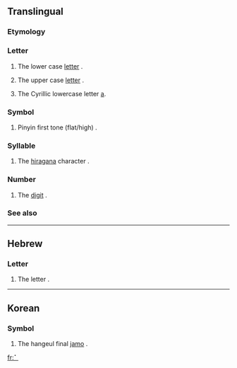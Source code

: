 {{Braille character info|hex=2801|name=Braille Pattern Dots-1|image=[[Image:Braille A1.svg|50px]]}}
{{also|1|a}}
==Translingual==

===Etymology===
{{etyl:Brai}}

===Letter===
{{mul-letter|sc=Brai}}

# {{context|Braille}} The lower case [[letter]] {{term|a}}.
# {{context|Braille|often preceded by capital sign [[⠠]]}} The upper case [[letter]] {{term|A}}.
# {{context|Cyrillic Braille}} The Cyrillic lowercase letter [[а]].

===Symbol===
{{mul-symbol|sc=Brai}}

# {{context|Chinese Braille}} Pinyin first tone (flat/high) {{term|ˉ}}.

===Syllable===
{{mul-syllable|sc=Brai}}

# {{context|Japanese Braille}} The [[hiragana]] character {{term|sc=Jpan|あ|tr=a}}.

===Number===
{{mul-number|sc=Brai}}

# {{context|Braille|often preceded by number sign [[⠼]]}} The [[digit]] {{term|1}}.

===See also===
{{mul-script}}

----
==Hebrew==
===Letter===
{{infl|he|symbol}}
# {{context|Hebrew Braille}} The letter {{term|sc=Hebr|א|tr=’||aleph}}.

----
==Korean==
===Symbol===
{{infl|ko|symbol}}
# {{context|Korean Braille}} The hangeul final [[jamo]] {{term|sc=Hang|ㄱ|tr=g||gieuk}}.

[[fr:⠁]]